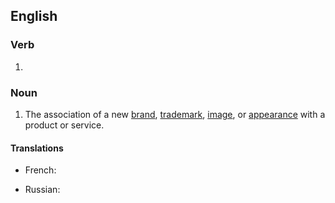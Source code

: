 ==English==

===Verb===
{{head|en|present participle}}

# {{present participle of|rebrand|lang=en|nocat=1}}

===Noun===
{{en-noun}}

# The association of a new [[brand]], [[trademark]], [[image]], or [[appearance]] with a product or service.

====Translations====
{{trans-top|association of a new brand, trademark, image, or appearance with a product or service}}
* French: {{t+|fr|rebranding|m}}
{{trans-mid}}
* Russian: {{t+|ru|ребре́ндинг|m|tr=rebrɛ́nding}}
{{trans-bottom}}